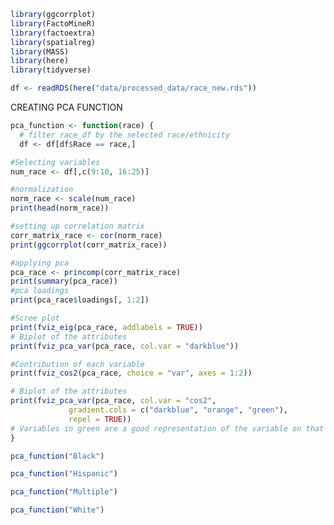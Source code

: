 ```r
library(ggcorrplot)
library(FactoMineR)
library(factoextra)
library(spatialreg)
library(MASS)
library(here)
library(tidyverse)

df <- readRDS(here("data/processed_data/race_new.rds"))
```

CREATING PCA FUNCTION
```r
pca_function <- function(race) {   
  # filter race_df by the selected race/ethnicity
  df <- df[df$Race == race,] 

#Selecting variables
num_race <- df[,c(9:10, 16:25)]

#normalization
norm_race <- scale(num_race)
print(head(norm_race))

#setting up correlation matrix
corr_matrix_race <- cor(norm_race)
print(ggcorrplot(corr_matrix_race))

#applying pca
pca_race <- princomp(corr_matrix_race)
print(summary(pca_race))
#pca loadings
print(pca_race$loadings[, 1:2])

#Scree plot
print(fviz_eig(pca_race, addlabels = TRUE))
# Biplot of the attributes
print(fviz_pca_var(pca_race, col.var = "darkblue"))

#Contribution of each variable 
print(fviz_cos2(pca_race, choice = "var", axes = 1:2))

# Biplot of the attributes
print(fviz_pca_var(pca_race, col.var = "cos2",
             gradient.cols = c("darkblue", "orange", "green"),
             repel = TRUE))
# Variables in green are a good representation of the variable on that component.
}
```

```r
pca_function("Black")
```

```r
pca_function("Hispanic")
```

```r
pca_function("Multiple")
```

```r
pca_function("White")
```
